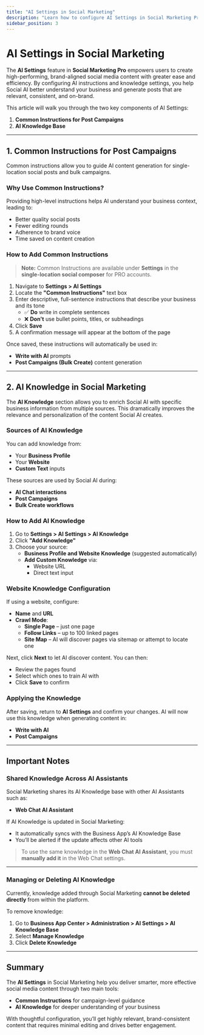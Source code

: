 ```yaml
---
title: "AI Settings in Social Marketing"
description: "Learn how to configure AI Settings in Social Marketing Pro to create better, brand-aligned social media content using Common Instructions and AI Knowledge."
sidebar_position: 3
---
```


# AI Settings in Social Marketing

The **AI Settings** feature in **Social Marketing Pro** empowers users to create high-performing, brand-aligned social media content with greater ease and efficiency. By configuring AI instructions and knowledge settings, you help Social AI better understand your business and generate posts that are relevant, consistent, and on-brand.

This article will walk you through the two key components of AI Settings:

1. **Common Instructions for Post Campaigns**  
2. **AI Knowledge Base**

---

## 1. Common Instructions for Post Campaigns

Common instructions allow you to guide AI content generation for single-location social posts and bulk campaigns.

### Why Use Common Instructions?

Providing high-level instructions helps AI understand your business context, leading to:

- Better quality social posts  
- Fewer editing rounds  
- Adherence to brand voice  
- Time saved on content creation  

### How to Add Common Instructions

> **Note:** Common Instructions are available under **Settings** in the **single-location social composer** for PRO accounts.

1. Navigate to **Settings > AI Settings**
2. Locate the **"Common Instructions"** text box
3. Enter descriptive, full-sentence instructions that describe your business and its tone  
   - ✅ **Do** write in complete sentences  
   - ❌ **Don't** use bullet points, titles, or subheadings  
4. Click **Save**
5. A confirmation message will appear at the bottom of the page

Once saved, these instructions will automatically be used in:

- **Write with AI** prompts  
- **Post Campaigns (Bulk Create)** content generation

---

## 2. AI Knowledge in Social Marketing

The **AI Knowledge** section allows you to enrich Social AI with specific business information from multiple sources. This dramatically improves the relevance and personalization of the content Social AI creates.

### Sources of AI Knowledge

You can add knowledge from:

- Your **Business Profile**  
- Your **Website**  
- **Custom Text** inputs  

These sources are used by Social AI during:

- **AI Chat interactions**  
- **Post Campaigns**  
- **Bulk Create workflows**

### How to Add AI Knowledge

1. Go to **Settings > AI Settings > AI Knowledge**
2. Click **"Add Knowledge"**
3. Choose your source:
   - **Business Profile and Website Knowledge** (suggested automatically)
   - **Add Custom Knowledge** via:
     - Website URL  
     - Direct text input  

### Website Knowledge Configuration

If using a website, configure:

- **Name** and **URL**  
- **Crawl Mode**:
  - **Single Page** – just one page  
  - **Follow Links** – up to 100 linked pages  
  - **Site Map** – AI will discover pages via sitemap or attempt to locate one  

Next, click **Next** to let AI discover content. You can then:

- Review the pages found  
- Select which ones to train AI with  
- Click **Save** to confirm  

### Applying the Knowledge

After saving, return to **AI Settings** and confirm your changes. AI will now use this knowledge when generating content in:

- **Write with AI**  
- **Post Campaigns**

---

## Important Notes

### Shared Knowledge Across AI Assistants

Social Marketing shares its AI Knowledge base with other AI Assistants such as:

- **Web Chat AI Assistant**

If AI Knowledge is updated in Social Marketing:

- It automatically syncs with the Business App’s AI Knowledge Base  
- You’ll be alerted if the update affects other AI tools  

> To use the same knowledge in the **Web Chat AI Assistant**, you must **manually add it** in the Web Chat settings.

---

### Managing or Deleting AI Knowledge

Currently, knowledge added through Social Marketing **cannot be deleted directly** from within the platform.

To remove knowledge:

1. Go to **Business App Center > Administration > AI Settings > AI Knowledge Base**
2. Select **Manage Knowledge**
3. Click **Delete Knowledge**

---

## Summary

The **AI Settings** in Social Marketing help you deliver smarter, more effective social media content through two main tools:

- **Common Instructions** for campaign-level guidance  
- **AI Knowledge** for deeper understanding of your business  

With thoughtful configuration, you’ll get highly relevant, brand-consistent content that requires minimal editing and drives better engagement.
